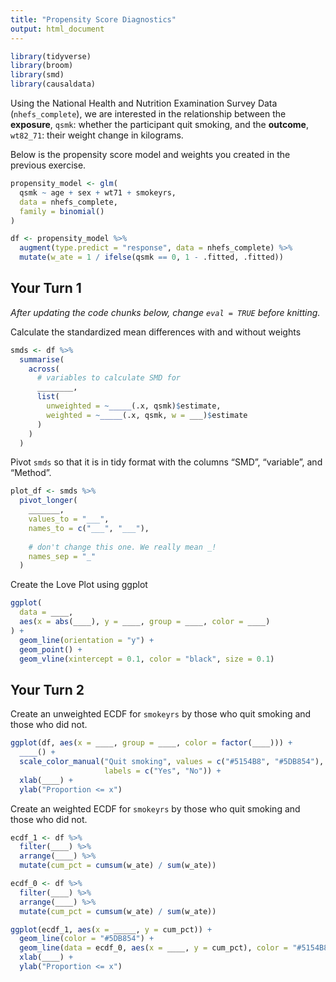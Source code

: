 ```yaml
---
title: "Propensity Score Diagnostics"
output: html_document
---
```



```r
library(tidyverse)
library(broom)
library(smd)
library(causaldata)
```

Using the National Health and Nutrition Examination Survey Data (`nhefs_complete`), we are interested in the relationship between the **exposure**, `qsmk`: whether the participant quit smoking, and the **outcome**, `wt82_71`: their weight change in kilograms.

Below is the propensity score model and weights you created in the previous exercise.

```r
propensity_model <- glm(
  qsmk ~ age + sex + wt71 + smokeyrs,
  data = nhefs_complete,
  family = binomial()
)

df <- propensity_model %>%
  augment(type.predict = "response", data = nhefs_complete) %>%
  mutate(w_ate = 1 / ifelse(qsmk == 0, 1 - .fitted, .fitted))
```

## Your Turn 1

_After updating the code chunks below, change `eval = TRUE` before knitting._

Calculate the standardized mean differences with and without weights

```r
smds <- df %>% 
  summarise(
    across(
      # variables to calculate SMD for
      ________, 
      list(
        unweighted = ~_____(.x, qsmk)$estimate, 
        weighted = ~_____(.x, qsmk, w = ___)$estimate
      )
    )
  )
```

Pivot `smds` so that it is in tidy format with the columns "SMD", "variable", and "Method".

```r
plot_df <- smds %>% 
  pivot_longer(
    _______, 
    values_to = "___", 
    names_to = c("___", "___"),
    
    # don't change this one. We really mean _!
    names_sep = "_"
  )
```

Create the Love Plot using ggplot

```r
ggplot(
  data = ____,
  aes(x = abs(____), y = ____, group = ____, color = ____)
) +
  geom_line(orientation = "y") +
  geom_point() + 
  geom_vline(xintercept = 0.1, color = "black", size = 0.1)
```



## Your Turn 2

Create an unweighted ECDF for `smokeyrs` by those who quit smoking and those who did not.

```r
ggplot(df, aes(x = ____, group = ____, color = factor(____))) +
  ____() +
  scale_color_manual("Quit smoking", values = c("#5154B8", "#5DB854"),
                     labels = c("Yes", "No")) + 
  xlab(____) + 
  ylab("Proportion <= x") 
```


Create an weighted ECDF for `smokeyrs` by those who quit smoking and those who did not.

```r
ecdf_1 <- df %>%
  filter(____) %>%
  arrange(____) %>%
  mutate(cum_pct = cumsum(w_ate) / sum(w_ate))

ecdf_0 <- df %>%
  filter(____) %>%
  arrange(____) %>%
  mutate(cum_pct = cumsum(w_ate) / sum(w_ate))

ggplot(ecdf_1, aes(x = _____, y = cum_pct)) +
  geom_line(color = "#5DB854") +
  geom_line(data = ecdf_0, aes(x = ____, y = cum_pct), color = "#5154B8") + 
  xlab(____) + 
  ylab("Proportion <= x") 
```

